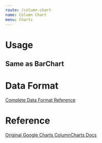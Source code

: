 ```yaml
---
route: /column-chart
name: Column Chart
menu: Charts
---
```


# Usage

## Same as BarChart

# Data Format

[Complete Data Format Reference](https://developers.google.com/chart/interactive/docs/gallery/columnchart#data-format)

# Reference 

[Original Google Charts ColumnCharts Docs](https://developers.google.com/chart/interactive/docs/gallery/columnchart)
